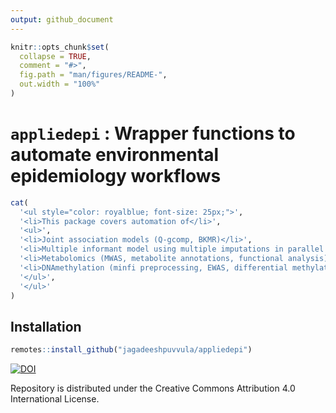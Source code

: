 ```yaml
---
output: github_document
---
```


<!-- README.md is generated from README.Rmd. Please edit that file -->

```r
knitr::opts_chunk$set(
  collapse = TRUE,
  comment = "#>",
  fig.path = "man/figures/README-",
  out.width = "100%"
)
```

# `appliedepi` : Wrapper functions to automate environmental epidemiology workflows

<!-- badges: start -->
<!-- badges: end -->
```r
cat(
  '<ul style="color: royalblue; font-size: 25px;">',
  '<li>This package covers automation of</li>',
  '<ul>',
  '<li>Joint association models (Q-gcomp, BKMR)</li>',
  '<li>Multiple informant model using multiple imputations in parallel environment</li>',
  '<li>Metabolomics (MWAS, metabolite annotations, functional analysis)</li>',
  '<li>DNAmethylation (minfi preprocessing, EWAS, differential methylation)</li>',
  '</ul>',
  '</ul>'
)
```

## Installation
``` r
remotes::install_github("jagadeeshpuvvula/appliedepi")
```

[![DOI](https://zenodo.org/badge/DOI/10.5281/zenodo.10498931.svg)](https://doi.org/10.5281/zenodo.10498931)

Repository is distributed under the Creative Commons Attribution 4.0 International License.
